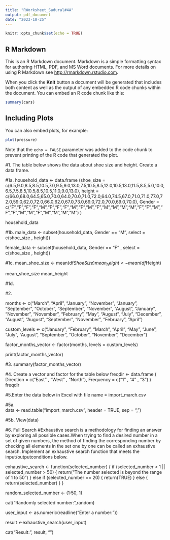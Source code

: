 ```yaml
---
title: "RWorksheet_Sadural#4A"
output: pdf_document
date: "2023-10-25"
---
```


```r
knitr::opts_chunk$set(echo = TRUE)
```

## R Markdown

This is an R Markdown document. Markdown is a simple formatting syntax for authoring HTML, PDF, and MS Word documents. For more details on using R Markdown see <http://rmarkdown.rstudio.com>.

When you click the **Knit** button a document will be generated that includes both content as well as the output of any embedded R code chunks within the document. You can embed an R code chunk like this:

```r
summary(cars)
```

## Including Plots

You can also embed plots, for example:

```r
plot(pressure)
```

Note that the `echo = FALSE` parameter was added to the code chunk to prevent printing of the R code that generated the plot.



#1. The table below shows the data about shoe size and height. Create a data frame.

#1a. 
  household_data <- data.frame (shoe_size = c(6.5,9.0,8.5,8.5,10.5,7.0,9.5,9.0,13.0,7.5,10.5,8.5,12.0,10.5,13.0,11.5,8.5,5.0,10.0,6.5,7.5,8.5,10.5,8.5,10.5,11.0,9.0,13.0),
  height = c(66.0,68.0,64.5,65.0,70.0,64.0,70.0,71.0,72.0,64.0,74.5,67.0,71.0,71.0,77.0,72.0,59.0,62.0,72.0,66.0,62.0,67.0,73.0,69.0,72.0,70.0,69.0,70.0),
  Gender = c("F","F","F","F","M","F","F","F","M","F","M","F","M","M","M","M","F","F","M","F","F","M","M","F","M","M","M","M")
  )
  
  household_data
  
#1b.
male_data <- subset(household_data, Gender == "M", select = c(shoe_size , height))

female_data <- subset(household_data, Gender == "F" , select = c(shoe_size , height))

#1c.
mean_shoe_size <- mean(df$ShoeSize)
mean_height <- mean(df$Height)

mean_shoe_size
mean_height

#1d.



#2.

months <- c("March", "April", "January", "November", "January", "September", "October",
            "September", "November", "August", "January", "November", "November", "February",
            "May", "August", "July", "December", "August", "August", "September", "November", "February", "April")

custom_levels <- c("January", "February", "March", "April", "May", "June", "July", "August", "September", "October", "November", "December")

factor_months_vector <- factor(months, levels = custom_levels)

print(factor_months_vector)

#3.
summary(factor_months_vector)

#4. Create a vector and factor for the table below
freqdir <- data.frame (
  Direction = c("East" , "West" , "North"),
  Frequency = c("1" , "4" , "3")
)
freqdir




#5.Enter the data below in Excel with file name = import_march.csv

#5a.    
data <- read.table("import_march.csv", header = TRUE, sep = ",")

#5b.
View(data)

#6. Full Search 
#Exhaustive search is a methodology for finding an answer by exploring all possible cases.When trying to find a desired number in a set of given numbers, the method of finding the corresponding number by checking all elements in the set one by one can be called an exhaustive search. Implement an exhaustive search function that meets the input/outputconditions below.

exhaustive_search <- function(selected_number) {
  if (selected_number < 1 || selected_number > 50) {
    return("The number selected is beyond the range of 1 to 50")
  } else if (selected_number == 20) {
    return(TRUE)
  } else {
    return(selected_number)
  }
}

random_selected_number <- (1:50, 1)

cat("Randomly selected number: ",random)

user_input <- as.numeric(readline("Enter a number: "))

result <-exhaustive_search(user_input)

cat("Result: ", result, "\n")





